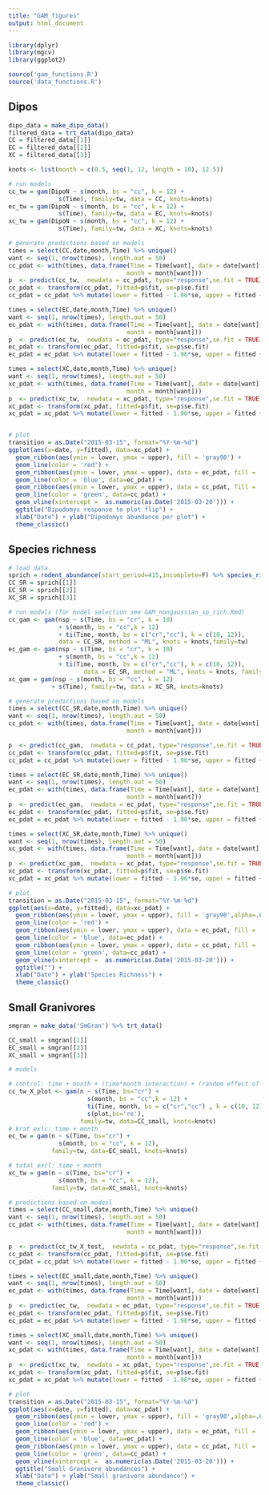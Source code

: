```yaml
---
title: "GAM_figures"
output: html_document
---
```


```r
library(dplyr)
library(mgcv)
library(ggplot2)

source('gam_functions.R')
source('data_functions.R')
```

## Dipos
```r
dipo_data = make_dipo_data()
filtered_data = trt_data(dipo_data)
CC = filtered_data[[1]]
EC = filtered_data[[2]]
XC = filtered_data[[3]]

knots <- list(month = c(0.5, seq(1, 12, length = 10), 12.5))

# run models
cc_tw = gam(DipoN ~ s(month, bs = "cc", k = 12) + 
              s(Time), family=tw, data = CC, knots=knots)
ec_tw = gam(DipoN ~ s(month, bs = "cc", k = 12) + 
              s(Time), family=tw, data = EC, knots=knots)
xc_tw = gam(DipoN ~ s(month, bs = "cc", k = 12) + 
              s(Time), family=tw, data = XC, knots=knots)

# generate predictions based on models
times = select(CC,date,month,Time) %>% unique()
want <- seq(1, nrow(times), length.out = 50)
cc_pdat <- with(times, data.frame(Time = Time[want], date = date[want], 
                                 month = month[want]))
p  <- predict(cc_tw,  newdata = cc_pdat, type="response",se.fit = TRUE)
cc_pdat <- transform(cc_pdat, fitted=p$fit, se=p$se.fit)
cc_pdat = cc_pdat %>% mutate(lower = fitted - 1.96*se, upper = fitted + 1.96*se)

times = select(EC,date,month,Time) %>% unique()
want <- seq(1, nrow(times), length.out = 50)
ec_pdat <- with(times, data.frame(Time = Time[want], date = date[want], 
                                 month = month[want]))
p  <- predict(ec_tw,  newdata = ec_pdat, type="response",se.fit = TRUE)
ec_pdat <- transform(ec_pdat, fitted=p$fit, se=p$se.fit)
ec_pdat = ec_pdat %>% mutate(lower = fitted - 1.96*se, upper = fitted + 1.96*se)

times = select(XC,date,month,Time) %>% unique()
want <- seq(1, nrow(times), length.out = 50)
xc_pdat <- with(times, data.frame(Time = Time[want], date = date[want], 
                                 month = month[want]))
p  <- predict(xc_tw,  newdata = xc_pdat, type="response",se.fit = TRUE)
xc_pdat <- transform(xc_pdat, fitted=p$fit, se=p$se.fit)
xc_pdat = xc_pdat %>% mutate(lower = fitted - 1.96*se, upper = fitted + 1.96*se)


# plot
transition = as.Date("2015-03-15", format="%Y-%m-%d")
ggplot(aes(x=date, y=fitted), data=xc_pdat) +
  geom_ribbon(aes(ymin = lower, ymax = upper), fill = 'gray90') + 
  geom_line(color = 'red') +
  geom_ribbon(aes(ymin = lower, ymax = upper), data = ec_pdat, fill = 'gray90') +
  geom_line(color = 'blue', data=ec_pdat) +
  geom_ribbon(aes(ymin = lower, ymax = upper), data = cc_pdat, fill = 'gray90') +
  geom_line(color = 'green', data=cc_pdat) +
  geom_vline(xintercept =  as.numeric(as.Date('2015-03-20'))) +
  ggtitle("Dipodomys response to plot flip") +
  xlab("Date") + ylab("Dipodomys abundance per plot") +
  theme_classic()
```

## Species richness
```r
# load data
sprich = rodent_abundance(start_period=415,incomplete=F) %>% species_rich() %>% trt_data()
CC_SR = sprich[[1]]
EC_SR = sprich[[2]]
XC_SR = sprich[[3]]

# run models (for model selection see GAM_nongaussian_sp_rich.Rmd)
cc_gam <- gam(nsp ~ s(Time, bs = "cr", k = 10) 
              + s(month, bs = "cc",k = 12) 
              + ti(Time, month, bs = c("cr","cc"), k = c(10, 12)), 
              data = CC_SR, method = "ML", knots = knots,family=tw)
ec_gam <- gam(nsp ~ s(Time, bs = "cr", k = 10) 
              + s(month, bs = "cc",k = 12) 
              + ti(Time, month, bs = c("cr","cc"), k = c(10, 12)), 
                     data = EC_SR, method = "ML", knots = knots, family = tw)
xc_gam = gam(nsp ~ s(month, bs = "cc", k = 12) 
            + s(Time), family=tw, data = XC_SR, knots=knots)

# generate predictions based on models
times = select(CC_SR,date,month,Time) %>% unique()
want <- seq(1, nrow(times), length.out = 50)
cc_pdat <- with(times, data.frame(Time = Time[want], date = date[want], 
                                 month = month[want]))

p  <- predict(cc_gam,  newdata = cc_pdat, type="response",se.fit = TRUE)
cc_pdat <- transform(cc_pdat, fitted=p$fit, se=p$se.fit)
cc_pdat = cc_pdat %>% mutate(lower = fitted - 1.96*se, upper = fitted + 1.96*se)

times = select(EC_SR,date,month,Time) %>% unique()
want <- seq(1, nrow(times), length.out = 50)
ec_pdat <- with(times, data.frame(Time = Time[want], date = date[want], 
                                 month = month[want]))
p  <- predict(ec_gam,  newdata = ec_pdat, type="response",se.fit = TRUE)
ec_pdat <- transform(ec_pdat, fitted=p$fit, se=p$se.fit)
ec_pdat = ec_pdat %>% mutate(lower = fitted - 1.96*se, upper = fitted + 1.96*se)

times = select(XC_SR,date,month,Time) %>% unique()
want <- seq(1, nrow(times), length.out = 50)
xc_pdat <- with(times, data.frame(Time = Time[want], date = date[want], 
                                 month = month[want]))
p  <- predict(xc_gam,  newdata = xc_pdat, type="response",se.fit = TRUE)
xc_pdat <- transform(xc_pdat, fitted=p$fit, se=p$se.fit)
xc_pdat = xc_pdat %>% mutate(lower = fitted - 1.96*se, upper = fitted + 1.96*se)

# plot
transition = as.Date("2015-03-15", format="%Y-%m-%d")
ggplot(aes(x=date, y=fitted), data=xc_pdat) +
  geom_ribbon(aes(ymin = lower, ymax = upper), fill = 'gray90',alpha=.6) + 
  geom_line(color = 'red') +
  geom_ribbon(aes(ymin = lower, ymax = upper), data = ec_pdat, fill = 'gray90',alpha=.6) +
  geom_line(color = 'blue', data=ec_pdat) +
  geom_ribbon(aes(ymin = lower, ymax = upper), data = cc_pdat, fill = 'gray90',alpha=.6) +
  geom_line(color = 'green', data=cc_pdat) +
  geom_vline(xintercept =  as.numeric(as.Date('2015-03-20'))) +
  ggtitle("") +
  xlab("Date") + ylab("Species Richness") +
  theme_classic()
```
## Small Granivores
```r
smgran = make_data('SmGran') %>% trt_data()

CC_small = smgran[[1]]
EC_small = smgran[[2]]
XC_small = smgran[[3]]

# models

# control: time + month + (time*month interaction) + (random effect of plot)
cc_tw_X_plot <- gam(n ~ s(Time, bs="cr") + 
                      s(month, bs = "cc",k = 12) + 
                      ti(Time, month, bs = c("cr","cc") , k = c(10, 12)) + 
                      s(plot,bs='re'),
                    family=tw, data=CC_small, knots=knots)
# krat exlc: time + month
ec_tw = gam(n ~ s(Time, bs="cr") +
              s(month, bs = "cc", k = 12), 
            family=tw, data=EC_small, knots=knots)

# total excl: time + month
xc_tw = gam(n ~ s(Time, bs="cr") +
              s(month, bs = "cc", k = 12),
            family=tw, data=XC_small, knots=knots)

# predictions based on modesl
times = select(CC_small,date,month,Time) %>% unique()
want <- seq(1, nrow(times), length.out = 50)
cc_pdat <- with(times, data.frame(Time = Time[want], date = date[want], 
                                 month = month[want]))

p  <- predict(cc_tw_X_test,  newdata = cc_pdat, type="response",se.fit = TRUE)
cc_pdat <- transform(cc_pdat, fitted=p$fit, se=p$se.fit)
cc_pdat = cc_pdat %>% mutate(lower = fitted - 1.96*se, upper = fitted + 1.96*se)

times = select(EC_small,date,month,Time) %>% unique()
want <- seq(1, nrow(times), length.out = 50)
ec_pdat <- with(times, data.frame(Time = Time[want], date = date[want], 
                                 month = month[want]))
p  <- predict(ec_tw,  newdata = ec_pdat, type="response",se.fit = TRUE)
ec_pdat <- transform(ec_pdat, fitted=p$fit, se=p$se.fit)
ec_pdat = ec_pdat %>% mutate(lower = fitted - 1.96*se, upper = fitted + 1.96*se)

times = select(XC_small,date,month,Time) %>% unique()
want <- seq(1, nrow(times), length.out = 50)
xc_pdat <- with(times, data.frame(Time = Time[want], date = date[want], 
                                 month = month[want]))
p  <- predict(xc_tw,  newdata = xc_pdat, type="response",se.fit = TRUE)
xc_pdat <- transform(xc_pdat, fitted=p$fit, se=p$se.fit)
xc_pdat = xc_pdat %>% mutate(lower = fitted - 1.96*se, upper = fitted + 1.96*se)

# plot
transition = as.Date("2015-03-15", format="%Y-%m-%d")
ggplot(aes(x=date, y=fitted), data=xc_pdat) +
  geom_ribbon(aes(ymin = lower, ymax = upper), fill = 'gray90',alpha=.6) + 
  geom_line(color = 'red') +
  geom_ribbon(aes(ymin = lower, ymax = upper), data = ec_pdat, fill = 'gray90',alpha=.6) +
  geom_line(color = 'blue', data=ec_pdat) +
  geom_ribbon(aes(ymin = lower, ymax = upper), data = cc_pdat, fill = 'gray90',alpha=.6) +
  geom_line(color = 'green', data=cc_pdat) +
  geom_vline(xintercept =  as.numeric(as.Date('2015-03-20'))) +
  ggtitle("Small Granivore abundances") +
  xlab("Date") + ylab("Small granivore abundance") +
  theme_classic()
```

